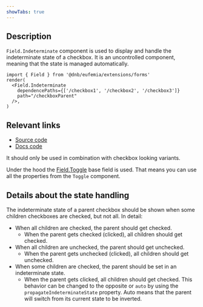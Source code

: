 ```yaml
---
showTabs: true
---
```


## Description

`Field.Indeterminate` component is used to display and handle the indeterminate state of a checkbox. It is an uncontrolled component, meaning that the state is managed automatically.

```tsx
import { Field } from '@dnb/eufemia/extensions/forms'
render(
  <Field.Indeterminate
    dependencePaths={['/checkbox1', '/checkbox2', '/checkbox3']}
    path="/checkboxParent"
  />,
)
```

## Relevant links

- [Source code](https://github.com/dnbexperience/eufemia/tree/main/packages/dnb-eufemia/src/extensions/forms/base-fields/Indeterminate)
- [Docs code](https://github.com/dnbexperience/eufemia/tree/main/packages/dnb-design-system-portal/src/docs/uilib/extensions/forms/base-fields/Indeterminate)

It should only be used in combination with checkbox looking variants.

Under the hood the [Field.Toggle](/uilib/extensions/forms/base-fields/Toggle/) base field is used. That means you can use all the properties from the `Toggle` component.

## Details about the state handling

The indeterminate state of a parent checkbox should be shown when some children checkboxes are checked, but not all. In detail:

- When all children are checked, the parent should get checked.
  - When the parent gets checked (clicked), all children should get checked.
- When all children are unchecked, the parent should get unchecked.
  - When the parent gets unchecked (clicked), all children should get unchecked.
- When some children are checked, the parent should be set in an indeterminate state.
  - When the parent gets clicked, all children should get checked. This behavior can be changed to the opposite or `auto` by using the `propagateIndeterminateState` property. Auto means that the parent will switch from its current state to be inverted.
